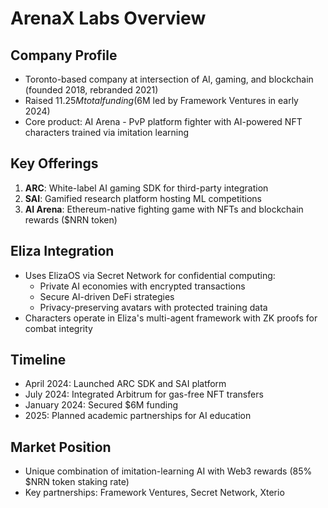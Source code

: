# ArenaX Labs Overview

## Company Profile

- Toronto-based company at intersection of AI, gaming, and blockchain (founded 2018, rebranded 2021)
- Raised $11.25M total funding ($6M led by Framework Ventures in early 2024)
- Core product: AI Arena - PvP platform fighter with AI-powered NFT characters trained via imitation learning

## Key Offerings

1. **ARC**: White-label AI gaming SDK for third-party integration
2. **SAI**: Gamified research platform hosting ML competitions
3. **AI Arena**: Ethereum-native fighting game with NFTs and blockchain rewards ($NRN token)

## Eliza Integration

- Uses ElizaOS via Secret Network for confidential computing:
  - Private AI economies with encrypted transactions
  - Secure AI-driven DeFi strategies
  - Privacy-preserving avatars with protected training data
- Characters operate in Eliza's multi-agent framework with ZK proofs for combat integrity

## Timeline

- April 2024: Launched ARC SDK and SAI platform
- July 2024: Integrated Arbitrum for gas-free NFT transfers
- January 2024: Secured $6M funding
- 2025: Planned academic partnerships for AI education

## Market Position

- Unique combination of imitation-learning AI with Web3 rewards (85% $NRN token staking rate)
- Key partnerships: Framework Ventures, Secret Network, Xterio
